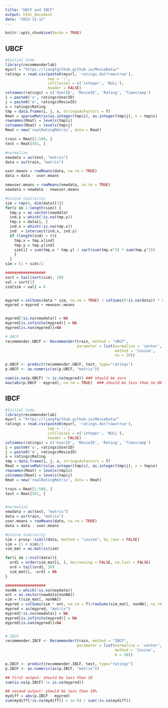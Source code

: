 ---
title: "UBCF and IBCF"
output: html_document
date: "2022-12-12"
---

```{r setup, include=FALSE}
knitr::opts_chunk$set(echo = TRUE)
```

## UBCF


```{r}
#Initial Code
library(recommenderlab)
myurl = "https://liangfgithub.github.io/MovieData/"
ratings = read.csv(paste0(myurl, 'ratings.dat?raw=true'), 
                   sep = ':',
                   colClasses = c('integer', 'NULL'), 
                   header = FALSE)
colnames(ratings) = c('UserID', 'MovieID', 'Rating', 'Timestamp')
i = paste0('u', ratings$UserID)
j = paste0('m', ratings$MovieID)
x = ratings$Rating
tmp = data.frame(i, j, x, stringsAsFactors = T)
Rmat = sparseMatrix(as.integer(tmp$i), as.integer(tmp$j), x = tmp$x)
rownames(Rmat) = levels(tmp$i)
colnames(Rmat) = levels(tmp$j)
Rmat = new('realRatingMatrix', data = Rmat)

train = Rmat[1:500, ]
test = Rmat[501, ]

#normalize
newdata = as(test, "matrix") 
data = as(train, "matrix") 

user.means = rowMeans(data, na.rm = TRUE) 
data = data - user.means 

newuser.means = rowMeans(newdata, na.rm = TRUE) 
newdata = newdata - newuser.means 

#Cosine Similarity
sim = rep(0, dim(data)[1]) 
for(i in 1:length(sim)) { 
  tmp.y = as.vector(newdata)
  ind.y = which(!is.na(tmp.y))
  tmp.x = data[i, ] 
  ind.x = which(!is.na(tmp.x)) 
  ind  = intersect(ind.x, ind.y)
  if (length(ind) > 0){ 
    tmp.x = tmp.x[ind]
    tmp.y = tmp.y[ind] 
    sim[i] = sum(tmp.x * tmp.y) / sqrt(sum(tmp.x^2) * sum(tmp.y^2)) 
    } 
  } 
sim = (1 + sim)/2

##################
sort = tail(sort(sim), 20)
val = sort[1]
sim[sim < val] = 0


mypred = colSums(data * sim, na.rm = TRUE) / colSums((!is.na(data)) * sim)
mypred = mypred + newuser.means


mypred[!is.na(newdata)] = NA
mypred[is.infinite(mypred)] = NA
mypred[is.nan(mypred)]=NA

# UBCF
recommender.UBCF <- Recommender(train, method = "UBCF",
                                parameter = list(normalize = 'center', 
                                                 method = 'Cosine', 
                                                 nn = 20))

p.UBCF <- predict(recommender.UBCF, test, type="ratings")
p.UBCF <- as.numeric(as(p.UBCF, "matrix"))

sum(is.na(p.UBCF) != is.na(mypred)) ### should be zero
max(abs(p.UBCF - mypred), na.rm = TRUE)  ### should be less than 1e-06 

```

## IBCF

```{r}
#Initial Code
library(recommenderlab)
myurl = "https://liangfgithub.github.io/MovieData/"
ratings = read.csv(paste0(myurl, 'ratings.dat?raw=true'), 
                   sep = ':',
                   colClasses = c('integer', 'NULL'), 
                   header = FALSE)
colnames(ratings) = c('UserID', 'MovieID', 'Rating', 'Timestamp')
i = paste0('u', ratings$UserID)
j = paste0('m', ratings$MovieID)
x = ratings$Rating
tmp = data.frame(i, j, x, stringsAsFactors = T)
Rmat = sparseMatrix(as.integer(tmp$i), as.integer(tmp$j), x = tmp$x)
rownames(Rmat) = levels(tmp$i)
colnames(Rmat) = levels(tmp$j)
Rmat = new('realRatingMatrix', data = Rmat)

train = Rmat[1:500, ]
test = Rmat[501, ]


#normalize
newdata = as(test, "matrix") 
data = as(train, "matrix") 
user.means = rowMeans(data, na.rm = TRUE) 
data = data - user.means 

#Cosine Similarity
sim = proxy::simil(data, method = "cosine", by_rows = FALSE) 
sim = (1 + sim)/2 
sim_mat = as.matrix(sim)

for(i in 1:ncol(data)){
  ord1 = order(sim_mat[i, ], decreasing = FALSE, na.last = FALSE)
  ord = tail(ord1, 30)
  sim_mat[i, -ord] = NA
}

##################
nonNA = which(!is.na(newdata))
ent = as.vector(newdata[nonNA])
sim = t(sim_mat[, nonNA])
mypred = colSums(sim * ent, na.rm = T)/rowSums(sim_mat[, nonNA], na.rm = T)
mypred = as(mypred, "matrix")
mypred[!is.na(newdata)] = NA
mypred[is.infinite(mypred)] = NA
mypred[is.nan(mypred)]=NA


# IBCF
recommender.IBCF <- Recommender(train, method = "IBCF",
                                parameter = list(normalize = 'center', 
                                                 method = 'Cosine', 
                                                 k = 30))

p.IBCF <- predict(recommender.IBCF, test, type="ratings")
p.IBCF <- as.numeric(as(p.IBCF, "matrix"))

## first output: should be less than 10
sum(is.na(p.IBCF) != is.na(mypred))  

## second output: should be less than 10%
mydiff = abs(p.IBCF - mypred)
sum(mydiff[!is.na(mydiff)] > 1e-6) / sum(!is.na(mydiff)) 
```
